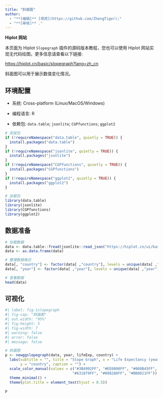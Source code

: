 ```yaml
---
title: "斜面图"
author:
  - "**[编辑]** [郑虎](https://github.com/ZhengTiger);"
  - "**[审核]** ."
---
```


::: callout-note
**Hiplot 网站**

本页面为 Hiplot `Slopegraph` 插件的源码版本教程，您也可以使用 Hiplot 网站实现无代码绘图，更多信息请查看以下链接:

<https://hiplot.cn/basic/slopegraph?lang=zh_cn>
:::

斜面图可以用于展示数值变化情况。

## 环境配置

-   系统: Cross-platform (Linux/MacOS/Windows)

-   编程语言: R

-   依赖包: `data.table`; `jsonlite`; `CGPfunctions`; `ggplot2`

```r
# 安装包
if (!requireNamespace("data.table", quietly = TRUE)) {
  install.packages("data.table")
}
if (!requireNamespace("jsonlite", quietly = TRUE)) {
  install.packages("jsonlite")
}
if (!requireNamespace("CGPfunctions", quietly = TRUE)) {
  install.packages("CGPfunctions")
}
if (!requireNamespace("ggplot2", quietly = TRUE)) {
  install.packages("ggplot2")
}

# 加载包
library(data.table)
library(jsonlite)
library(CGPfunctions)
library(ggplot2)
```

## 数据准备

```r
# 加载数据
data <- data.table::fread(jsonlite::read_json("https://hiplot.cn/ui/basic/slopegraph/data.json")$exampleData$textarea[[1]])
data <- as.data.frame(data)

# 整理数据格式
data[, "country"] <- factor(data[ ,"country"], levels = unique(data[ ,"country"]))
data[, "year"] <- factor(data[ ,"year"], levels = unique(data[ ,"year"]))

# 查看数据
head(data)
```

## 可视化

```r
#| label: fig-1slopegraph
#| fig-cap: "斜面图"
#| out.width: "95%"
#| fig-height: 5
#| fig-width: 7
#| warning: false
#| error: false
#| message: false

# 斜面图
p <- newggslopegraph(data, year, lifeExp, country) +
  labs(subtitle = "", title = "Slope Graph", x = "Life Expectancy (years)",
       y = "country", caption = "") +
  scale_color_manual(values = c("#3B4992FF", "#EE0000FF", "#008B45FF",
                               "#631879FF", "#008280FF", "#BB0021FF")) +
  theme_minimal() +
  theme(plot.title = element_text(hjust = 0.5))

p
```



